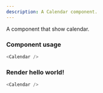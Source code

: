 ```yaml
---
description: A Calendar component.
---
```



A component that show calendar.

### Component usage

```js
<Calendar />
```

### Render hello world!

```js live
<Calendar />
```

